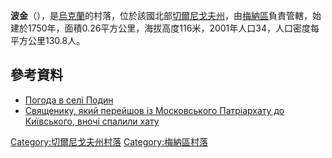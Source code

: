 {{coord|51|28|59|N|31|49|15|E|scale:100000|display=title}}

'''波金'''（{{lang-uk|Подин}}），是[[烏克蘭|烏克蘭]]的村落，位於該國北部[[切爾尼戈夫州|切爾尼戈夫州]]，由[[梅納區|梅納區]]負責管轄，始建於1750年，面積0.26平方公里，海拔高度116米，2001年人口34，人口密度每平方公里130.8人。

==參考資料==
* [http://weather.in.ua/ua/chernigovskaja/20980 Погода в селі Подин] {{Wayback|url=http://weather.in.ua/ua/chernigovskaja/20980 |date=20111220113028 }}
* [http://espreso.tv/news/2014/12/29/svyaschenyku__yakyy_pereyshov_iz_moskovskoho_patriarkhatu_do_kyyivskoho__vnochi_spalyly_khatu Священику, який перейшов із Московського Патріархату до Київського, вночі спалили хату] {{Wayback|url=http://espreso.tv/news/2014/12/29/svyaschenyku__yakyy_pereyshov_iz_moskovskoho_patriarkhatu_do_kyyivskoho__vnochi_spalyly_khatu |date=20160304200344 }}

[[Category:切爾尼戈夫州村落|Category:切爾尼戈夫州村落]]
[[Category:梅納區村落|Category:梅納區村落]]


{{Chernihiv-geo-stub}}